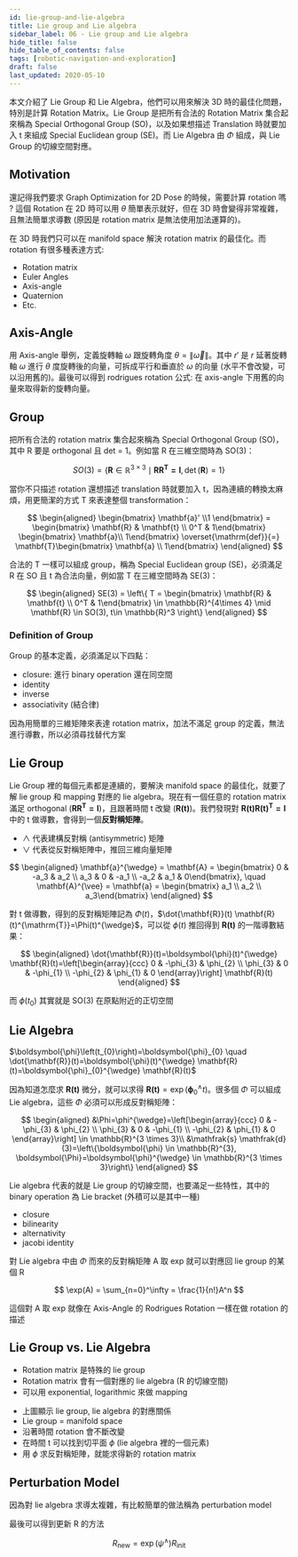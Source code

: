 ```yaml
---
id: lie-group-and-lie-algebra
title: Lie group and Lie algebra
sidebar_label: 06 - Lie group and Lie algebra
hide_title: false
hide_table_of_contents: false
tags: [robotic-navigation-and-exploration]
draft: false
last_updated: 2020-05-10
---
```


本文介紹了 Lie Group 和 Lie Algebra，他們可以用來解決 3D 時的最佳化問題，特別是計算 Rotation Matrix。Lie Group 是把所有合法的 Rotation Matrix 集合起來稱為 Special Orthogonal Group (SO)，以及如果想描述 Translation 時就要加入 t 來組成 Special Euclidean group (SE)。而 Lie Algebra 由 $\Phi$ 組成，與 Lie Group 的切線空間對應。

## Motivation

還記得我們要求 Graph Optimization for 2D Pose 的時候，需要計算 rotation 嗎 ? 這個 Rotation 在 2D 時可以用 $\theta$ 簡單表示就好，但在 3D 時會變得非常複雜，且無法簡單求導數 (原因是 rotation matrix 是無法使用加法運算的)。

<fig
  src="/img/learning/robotic-navigation-and-exploration/06-lie-group-and-lie-algebra/graph_optimization_2d_error.png"
  caption="Graph Optimization for 2D Error"
/>

在 3D 時我們只可以在 manifold space 解決 rotation matrix 的最佳化。而 rotation 有很多種表達方式:

- Rotation matrix
- Euler Angles
- Axis-angle
- Quaternion
- Etc.

<fig
  src="/img/learning/robotic-navigation-and-exploration/06-lie-group-and-lie-algebra/manifold_space.png"
  caption="Manifold Space"
/>

## Axis-Angle

用 Axis-angle 舉例，定義旋轉軸 $\omega$ 跟旋轉角度 $\theta = \lVert \vec{\omega}\rVert$。其中 $r'$ 是 $r$ 延著旋轉軸 $\omega$ 進行 $\theta$ 度旋轉後的向量，可拆成平行和垂直於 $\omega$ 的向量 (水平不會改變，可以沿用舊的)。最後可以得到 rodrigues rotation 公式: 在 axis-angle 下用舊的向量來取得新的旋轉向量。

<fig
  src="/img/learning/robotic-navigation-and-exploration/06-lie-group-and-lie-algebra/axis_angle.png"
  caption="Axis-angle"
/>

## Group

把所有合法的 rotation matrix 集合起來稱為 Special Orthogonal Group (SO)，其中 R 要是 orthogonal 且 det = 1。例如當 R 在三維空間時為 SO(3)：

$$
SO(3) = \left\{ \mathbf{R}\in \mathbb{R}^{3\times3} \mid \mathbf{RR^T = I}, \det(\mathbf{R}) = 1 \right\}
$$

當你不只描述 rotation 還想描述 translation 時就要加入 t，因為連續的轉換太麻煩，用更簡潔的方式 T 來表達整個 transformation：

$$
\begin{aligned}
\begin{bmatrix} \mathbf{a}' \\1 \end{bmatrix}
= \begin{bmatrix} \mathbf{R} & \mathbf{t} \\ 0^T & 1\end{bmatrix}
\begin{bmatrix} \mathbf{a}\\ 1\end{bmatrix} \overset{\mathrm{def}}{=}
\mathbf{T}\begin{bmatrix} \mathbf{a} \\ 1\end{bmatrix}
\end{aligned}
$$

合法的 T 一樣可以組成 group，稱為 Special Euclidean group (SE)，必須滿足 R 在 SO 且 t 為合法向量，例如當 T 在三維空間時為 SE(3)：

$$
\begin{aligned}
SE(3) = \left\{ T = \begin{bmatrix} \mathbf{R} & \mathbf{t} \\ 0^T & 1\end{bmatrix} \in \mathbb{R}^{4\times 4} \mid
\mathbf{R} \in SO(3), t\in \mathbb{R}^3
  \right\}
\end{aligned}
$$

### Definition of Group

Group 的基本定義，必須滿足以下四點：

- closure: 進行 binary operation 還在同空間
- identity
- inverse
- associativity (結合律)

因為用簡單的三維矩陣來表達 rotation matrix，加法不滿足 group 的定義，無法進行導數，所以必須尋找替代方案

<fig
  src="/img/learning/robotic-navigation-and-exploration/06-lie-group-and-lie-algebra/interpolating_rotation_matrices.png"
  caption="Interpolating Rotation Matrices"
/>

## Lie Group

Lie Group 裡的每個元素都是連續的，要解決 manifold space 的最佳化，就要了解 lie group 和 mapping 對應的 lie algebra。現在有一個任意的 rotation matrix 滿足 orthogonal ($\mathbf{RR^T = I}$)，且跟著時間 t 改變 ($\mathbf{R(t)}$)。我們發現對 $\mathbf{R(t)R(t)^T = I}$ 中的 t 做導數，會得到一個**反對稱矩陣**。

- $\wedge$ 代表建構反對稱 (antisymmetric) 矩陣
- $\vee$ 代表從反對稱矩陣中，推回三維向量矩陣

$$
\begin{aligned}
\mathbf{a}^{\wedge} = \mathbf{A} = \begin{bmatrix} 0 & -a_3 & a_2 \\ a_3 & 0 & -a_1 \\ -a_2 & a_1 & 0\end{bmatrix},
\quad \mathbf{A}^{\vee} = \mathbf{a} = \begin{bmatrix} a_1 \\ a_2 \\ a_3\end{bmatrix}
\end{aligned}
$$

對 t 做導數，得到的反對稱矩陣記為 $\Phi(t)$，$\dot{\mathbf{R}}(t) \mathbf{R}(t)^{\mathrm{T}}=\Phi(t)^{\wedge}$，可以從 $\phi(t)$ 推回得到 $\mathbf{R(t)}$ 的一階導數結果：

$$
\begin{aligned}
\dot{\mathbf{R}}(t)=\boldsymbol{\phi}(t)^{\wedge} \mathbf{R}(t)=\left[\begin{array}{ccc}
0 & -\phi_{3} & \phi_{2} \\
\phi_{3} & 0 & -\phi_{1} \\
-\phi_{2} & \phi_{1} & 0
\end{array}\right] \mathbf{R}(t)
\end{aligned}
$$

而 $\phi(t_0)$ 其實就是 SO(3) 在原點附近的正切空間

## Lie Algebra

$\boldsymbol{\phi}\left(t_{0}\right)=\boldsymbol{\phi}_{0} \quad \dot{\mathbf{R}}(t)=\boldsymbol{\phi}(t)^{\wedge} \mathbf{R}(t)=\boldsymbol{\phi}_{0}^{\wedge} \mathbf{R}(t)$

因為知道怎麼求 $\mathbf{R(t)}$ 微分，就可以求得 $\mathbf{R(t)} = \exp (\boldsymbol{\phi}^\wedge_0 t)$。很多個 $\Phi$ 可以組成 Lie algebra，這些 $\Phi$ 必須可以形成反對稱矩陣：

$$
\begin{aligned}
&\Phi=\phi^{\wedge}=\left[\begin{array}{ccc}
0 & -\phi_{3} & \phi_{2} \\
\phi_{3} & 0 & -\phi_{1} \\
-\phi_{2} & \phi_{1} & 0
\end{array}\right] \in \mathbb{R}^{3 \times 3}\\
&\mathfrak{s} \mathfrak{d}(3)=\left\{\boldsymbol{\phi} \in \mathbb{R}^{3}, \boldsymbol{\Phi}=\boldsymbol{\phi}^{\wedge} \in \mathbb{R}^{3 \times 3}\right\}
\end{aligned}
$$

Lie algebra 代表的就是 Lie group 的切線空間，也要滿足一些特性，其中的 binary operation 為 Lie bracket (外積可以是其中一種)

- closure
- bilinearity
- alternativity
- jacobi identity

對 Lie algebra 中由 $\Phi$ 而來的反對稱矩陣 A 取 exp 就可以對應回 lie group 的某個 R

$$
\exp(A) = \sum_{n=0}^\infty = \frac{1}{n!}A^n
$$

這個對 A 取 exp 就像在 Axis-Angle 的 Rodrigues Rotation 一樣在做 rotation 的描述

## Lie Group vs. Lie Algebra

<fig
  src="/img/learning/robotic-navigation-and-exploration/06-lie-group-and-lie-algebra/lie_group_vs_lie_algebra.png"
  caption="Lie Group vs. Lie Algebra"
/>

- Rotation matrix 是特殊的 lie group
- Rotation matrix 會有一個對應的 lie algebra (R 的切線空間)
- 可以用 exponential, logarithmic 來做 mapping

<fig
  src="/img/learning/robotic-navigation-and-exploration/06-lie-group-and-lie-algebra/lie_group_vs_lie_algebra2.png"
  caption="Lie Group vs. Lie Algebra"
/>

- 上圖顯示 lie group, lie algebra 的對應關係
- Lie group = manifold space
- 沿著時間 rotation 會不斷改變
- 在時間 t 可以找到切平面 $\phi$ (lie algebra 裡的一個元素)
- 用 $\phi$ 求反對稱矩陣，就能求得新的 rotation matrix

## Perturbation Model

因為對 lie algebra 求導太複雜，有比較簡單的做法稱為 perturbation model

<fig
  src="/img/learning/robotic-navigation-and-exploration/06-lie-group-and-lie-algebra/perturbation_model.png"
  caption="Perturbation Model"
/>

最後可以得到更新 R 的方法

$$
R_{\text{new}} = \exp(\psi^{\wedge}) R_{\text{init}}
$$
